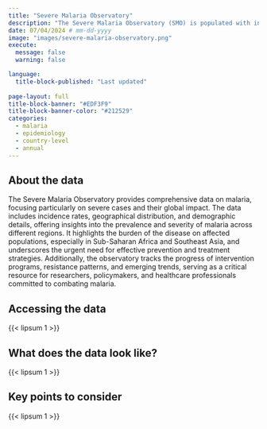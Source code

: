 ```yaml
---
title: "Severe Malaria Observatory"
description: "The Severe Malaria Observatory (SMO) is populated with information made available by the global malaria community."
date: 07/04/2024 # mm-dd-yyyy
image: "images/severe-malaria-observatory.png"
execute:
  message: false
  warning: false

language: 
  title-block-published: "Last updated"
  
page-layout: full
title-block-banner: "#EDF3F9"
title-block-banner-color: "#212529"
categories:
  - malaria
  - epidemiology
  - country-level
  - annual
---
```



## About the data

The Severe Malaria Observatory provides comprehensive data on malaria, focusing particularly on severe cases and their global impact. The data includes incidence rates, geographical distribution, and demographic details, offering insights into the prevalence and severity of malaria across different regions. It highlights the burden of the disease on affected populations, especially in Sub-Saharan Africa and Southeast Asia, and underscores the urgent need for effective prevention and treatment strategies. Additionally, the observatory tracks the progress of intervention programs, resistance patterns, and emerging trends, serving as a critical resource for researchers, policymakers, and healthcare professionals committed to combating malaria.

## Accessing the data

{{< lipsum 1 >}}

## What does the data look like?

{{< lipsum 1 >}}

## Key points to consider

{{< lipsum 1 >}}